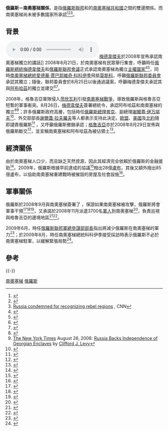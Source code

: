 {{noteTA
|T=zh-cn:俄罗斯－南奥塞梯关系;zh-tw:俄羅斯－南奧塞提亞關係;zh-hk:俄羅斯－南奧塞梯關係;
|G1=地名
}}
{{Infobox Bilateral relations|俄羅斯－南奧塞梯|South Ossetia|Russia|filetype=svg}}
'''俄羅斯－南奧塞梯關係'''，是指[[俄羅斯聯邦|俄羅斯聯邦]]和的[[南奧塞梯共和國|南奧塞梯共和國]]之間的雙邊關係。而南奧塞梯尚未被多數國家所承認<ref>{{Cite web |url=http://www.civil.ge/eng/article.php?id=15080 |title=Online Magazine - Civil Georgia |accessdate=2014-07-10 |archive-date=2007-10-08 |archive-url=https://web.archive.org/web/20071008122452/http://www.civil.ge/eng/article.php?id=15080 |dead-url=no }}</ref><ref>{{Cite web |url=http://www.crisisgroup.org/home/index.cfm?id=4887 |title=International Crisis Group - Georgia’s South Ossetia Conflict: Make Haste Slowl |accessdate=2014-07-10 |archive-date=2008-08-20 |archive-url=https://web.archive.org/web/20080820170805/http://www.crisisgroup.org/home/index.cfm?id=4887 |dead-url=no }}</ref><ref name="Russia condemned for recognizing rebel regions">[http://edition.cnn.com/2008/WORLD/europe/08/26/russia.vote.georgia/index.html Russia condemned for recognizing rebel regions] {{Wayback|url=http://edition.cnn.com/2008/WORLD/europe/08/26/russia.vote.georgia/index.html |date=20140723204321 }}, CNN</ref>。

== 背景 ==
[[File:Dmitry_Medvedev_address_on_26_August_2008_regarding_Abkhazia_&_South_Ossetia.ogg|缩略图]][[德米特里·阿纳托利耶维奇·梅德韦杰夫|梅德韋傑夫]]於2008年宣佈承認南奧塞梯獨立的講話]]
2008年8月21日，於南奧塞梯有民眾舉行集會，呼籲時任[[俄羅斯總統|俄羅斯總統]][[德米特里·阿纳托利耶维奇·梅德韦杰夫|梅德韋傑夫]]和[[俄羅斯聯邦會議|俄羅斯聯邦會議]]正式承認南奧塞梯為獨立[[主權國家|主權國家]]<ref name="appeal">{{cite news|title=Abkhazia, S.Ossetia send sovereignty appeals to Russia|location=[[苏呼米|苏呼米]]|publisher=[[RIA_Novosti|RIA Novosti]]|date=2008-08-21|url=http://en.rian.ru/world/20080821/116198014.html|accessdate=2008-09-09|archive-date=2013-05-12|archive-url=https://web.archive.org/web/20130512094210/http://en.rian.ru/world/20080821/116198014.html|dead-url=no}}</ref><ref>{{cite news|title=Abkhazia sends request to Russia for recognition|location=[[苏呼米|苏呼米]]|publisher=[[RIA_Novosti|RIA Novosti]]|date=2008-08-21|url=http://en.rian.ru/russia/20080821/116189365.html|accessdate=2008-09-09|archive-date=2013-05-12|archive-url=https://web.archive.org/web/20130512103949/http://en.rian.ru/russia/20080821/116189365.html|dead-url=no}}</ref>，同時[[南奧塞梯總統|南奧塞梯總統]][[愛德華·賈巴耶維奇·科科伊季|愛德華·賈巴耶維奇·科科伊季]]飛抵[[莫斯科|莫斯科]]，呼籲[[俄羅斯聯邦委員會|俄羅斯聯邦委員會]]承認其獨立；隨後，聯邦委員會於8月25日以後通過議案，呼籲梅德韋傑夫承認其與[[阿布哈茲|阿布哈茲]]的獨立並建交<ref name="fedcouncil">{{cite news|title=Russian upper house seeks independence for Georgian rebel regions|location=Moscow|publisher=RIA Novosti|date=2008-08-25|url=http://en.rian.ru/russia/20080825/116254039.html|accessdate=2008-09-09|archive-date=2013-05-12|archive-url=https://web.archive.org/web/20130512115026/http://en.rian.ru/russia/20080825/116254039.html|dead-url=no}}</ref><ref>{{cite news|title=Russia parliament asks president to recognise S.Ossetia, Abkhazia|location=[[Moscow|Moscow]]|publisher=[[RIA_Novosti|RIA Novosti]]|date=2008-08-25|url=http://en.rian.ru/russia/20080825/116264611.html|accessdate=2008-09-09|archive-date=2013-05-12|archive-url=https://web.archive.org/web/20130512110305/http://en.rian.ru/russia/20080825/116264611.html|dead-url=no}}</ref>。

2008年，格魯吉亞軍隊侵入[[茨欣瓦利|茨欣瓦利]]引發[[2008年南奧塞梯戰爭|南奧塞梯戰爭]]，導致俄羅斯與格魯吉亞短暫的軍事衝突。8月26日，[[德米特里·阿纳托利耶维奇·梅德韦杰夫|梅德韋傑夫]]簽署總統令，承認阿布哈茲和南奧塞梯的獨立<ref>{{cite news|title=Russia recognises Georgia's breakaway republics -2|location=[[Moscow|Moscow]]|publisher=[[RIA_Novosti|RIA Novosti]]|date=2008-08-26|url=http://en.rian.ru/russia/20080826/116291407.html|accessdate=2008-09-09|archive-date=2013-10-02|archive-url=https://web.archive.org/web/20131002145146/http://en.rian.ru/russia/20080826/116291407.html|dead-url=no}}</ref><ref>[[The_New_York_Times|The New York Times]] August 26, 2008: [http://www.nytimes.com/2008/08/27/world/europe/27russia.html?hp Russia Backs Independence of Georgian Enclaves] {{Wayback|url=http://www.nytimes.com/2008/08/27/world/europe/27russia.html?hp |date=20140606234955 }} by [[Clifford_J._Levy|Clifford J. Levy]]</ref>；許多俄羅斯政府高層，包括時任[[俄羅斯總理|俄羅斯總理]][[普京|普京]]、副總理[[謝爾蓋·伊万諾夫|謝爾蓋·伊万諾夫]]<ref>{{cite news|url=http://en.rian.ru/russia/20090208/120038987.html|title=Russia to stick to its decision on bases in S.Ossetia, Abkhazia|date=2009-02-08|publisher=[[RIA_Novosti|RIA Novosti]]|location=[[Munich|Munich]]|accessdate=2009-08-04|archive-date=2009-02-11|archive-url=https://web.archive.org/web/20090211172212/http://en.rian.ru/russia/20090208/120038987.html|dead-url=no}}</ref>、外交部部長[[謝爾蓋·拉夫羅夫|謝爾蓋·拉夫羅夫]]等人都表示支持此決定。[[歐盟|歐盟]]、[[美國|美國]]及[[北約|北約]]隨即譴責俄羅斯<ref name="rogozinnato">{{cite news|url=http://en.rian.ru/russia/20080827/116325556.html|title=Russia says recognition of S.Ossetia, Abkhazia irreversible|date=2008-08-27|publisher=[[RIA_Novosti|RIA Novosti]]|location=[[Brussels|Brussels]]|accessdate=2009-08-04|archive-date=2013-05-12|archive-url=https://web.archive.org/web/20130512104441/http://en.rian.ru/russia/20080827/116325556.html|dead-url=no}}</ref> ，又呼籲俄羅斯撤銷承認；[[格魯吉亞|格魯吉亞]]亦於2008年8月29日宣佈與俄羅斯斷交<ref>{{cite news|url=http://www.nytimes.com/2008/08/29/world/europe/29iht-georgia.3.15746317.html|title=Georgia breaks off relations with Russia|date=2008-08-29|location=[[Tbilisi|Tbilisi]]|publisher=[[The_New_York_Times|The New York Times]]|accessdate=2009-08-04|archive-date=2018-02-13|archive-url=https://web.archive.org/web/20180213135407/http://www.nytimes.com/2008/08/29/world/europe/29iht-georgia.3.15746317.html|dead-url=no}}</ref>，並宣稱南奧塞梯和阿布哈茲為被佔領土<ref name="sarkozypraise">{{cite news|url=http://en.rian.ru/world/20090808/155760058.html|title=Medvedev praises Sarkozy's role in S. Ossetia ceasefire|date=2009-08-08|publisher=[[RIA_Novosti|RIA Novosti]]|location=[[Moscow|Moscow]]|accessdate=2009-08-09|archive-date=2009-08-12|archive-url=https://web.archive.org/web/20090812041552/http://en.rian.ru/world/20090808/155760058.html|dead-url=no}}</ref>。

== 經濟關係 ==
由於南奧塞梯人口少，而且缺乏天然資源，因此其經濟完全依賴於俄羅斯的金融援助<ref name="russiaglobal">{{cite news|url=http://eng.globalaffairs.ru/numbers/26/1266.html|title=A Testing Ground for Modernization and a Showcase of Success|last=Delyagin|first=Mikhail|date=2009-03-08|publisher=Russia in Global Affairs|accessdate=2009-08-05|archive-url=https://web.archive.org/web/20090814072108/http://eng.globalaffairs.ru/numbers/26/1266.html|archive-date=2009-08-14|dead-url=yes}}</ref>。2009年，俄羅斯根據早前達成的協議<ref>{{cite news|url=http://www.regnum.ru/english/1131963.html|title=Russian government will conclude an agreement on financial aid with Abkhazia and South Ossetia|date=2009-03-02|publisher=REGNUM News Agency|accessdate=2009-08-05|deadurl=yes|archiveurl=https://web.archive.org/web/20090718114729/http://www.regnum.ru/english/1131963.html|archivedate=2009-07-18}}</ref>撥出28億[[盧布|盧布]]，其後又額外撥出85億盧布，以協助南奧塞梯重建戰時被摧毀的房屋及社會設施<ref>{{cite news|url=http://en.rian.ru/russia/20090317/120599992.html|title=Russia signs financial aid deals with Abkhazia, South Ossetia-2|date=2009-03-17|location=[[Moscow|Moscow]]|publisher=[[RIA_Novosti|RIA Novosti]]|accessdate=2009-08-04|archive-date=2012-10-12|archive-url=https://web.archive.org/web/20121012191325/http://en.rian.ru/russia/20090317/120599992.html|dead-url=no}}</ref>。

== 軍事關係 ==
俄羅斯於2008年9月與南奧塞梯簽署了{{link-en|友誼、合作和互助協定|Agreement of Friendship, Cooperation, and Mutual Assistance}} ，保證如果南奧塞梯被攻擊，俄羅斯將會軍事干預<ref name="kremlintreaty">{{cite news|url=http://www.kremlin.ru/eng/speeches/2008/09/17/1948_type82912type82914type82915_206565.shtml|title=Statements following Signing of the Treaties on Friendship, Cooperation and Mutual Assistance with the Republics of Abkhazia and South Ossetia|date=2008-09-17|publisher=[[Presidential_Press_and_Information_Office|Presidential Press and Information Office]]|location=[[Moscow_Kremlin|The Kremlin]], [[Moscow|Moscow]]|accessdate=2009-08-04|deadurl=yes|archiveurl=https://archive.is/20130417100306/http://www.kremlin.ru/eng/speeches/2008/09/17/1948_type82912type82914type82915_206565.shtml|archivedate=2013-04-17}}</ref><ref name="nytimestreaty">{{cite news|url=http://www.nytimes.com/2008/09/17/world/europe/17iht-georgia.4.16247629.html|title=Russia signs pacts committing itself to defense of South Ossetia and Abkhazia|date=2008-09-17|location=[[Moscow|Moscow]]|publisher=[[The_New_York_Times|The New York Times]]|accessdate=2009-08-04|archive-date=2019-06-28|archive-url=https://web.archive.org/web/20190628192627/https://www.nytimes.com/2008/09/17/world/europe/17iht-georgia.4.16247629.html}}</ref><ref name="riantreaty">{{cite news|url=http://en.rian.ru/world/20090120/119713656.html|title=Russia-S.Ossetia friendship treaty comes into force|date=2009-01-20|location=[[Moscow|Moscow]]|publisher=[[RIA_Novosti|RIA Novosti]]|accessdate=2009-08-04|archive-date=2009-02-10|archive-url=https://web.archive.org/web/20090210234758/http://en.rian.ru/world/20090120/119713656.html|dead-url=no}}</ref>，又承諾於2008年11月派遣3700名[[軍人|軍人]]到南奧塞梯<ref>{{cite news|url=http://en.rian.ru/russia/20081119/118400373.html|title=Russia fully staffs bases in Abkhazia, S.Ossetia|date=2008-11-19|publisher=RIA Novosti|location=Moscow|accessdate=2009-08-05|archive-date=2013-05-01|archive-url=https://web.archive.org/web/20130501113517/http://en.rian.ru/russia/20081119/118400373.html|dead-url=no}}</ref>，負責巡視與格魯吉亞的邊境地區<ref name="xinhuaborder">{{cite news|url=http://news.xinhuanet.com/english/2009-05/02/content_11301165.htm|title=S Ossetia confirms Russia monitoring its border with Georgia|date=2009-05-02|publisher=Xinhua News Agency|location=Moscow|accessdate=2009-08-08|archive-date=2009-05-05|archive-url=https://web.archive.org/web/20090505130157/http://news.xinhuanet.com/english/2009-05/02/content_11301165.htm|dead-url=no}}</ref><ref>{{cite news|url=http://en.rian.ru/russia/20090502/121414333.html|title=Russian guards take up duties on Abkhaz, S. Ossetia borders|date=2009-05-02|publisher=RIA Novosti|location=Rostov-on-Don|accessdate=2009-08-08|archive-date=2009-05-05|archive-url=https://web.archive.org/web/20090505073543/http://en.rian.ru/russia/20090502/121414333.html|dead-url=no}}</ref>。

2009年6月，時任[[俄羅斯聯邦軍總參謀部部長|俄羅斯聯邦軍總參謀部部長]]{{link-en|尼古拉·馬卡羅夫|Nikolay Yegorovich Makarov}}指出將減少俄羅斯在南奧塞梯的軍力<ref>{{cite news|url=http://en.rian.ru/world/20090617/155274434.html|title=Russia to cut troops in Abkhazia, S.Ossetia — General Staff|date=2009-06-17|location=[[Le_Bourget|Le Bourget]], [[Paris|Paris]]|publisher=[[RIA_Novosti|RIA Novosti]]|accessdate=2009-08-05|archive-date=2009-06-20|archive-url=https://web.archive.org/web/20090620013351/http://en.rian.ru/world/20090617/155274434.html|dead-url=no}}</ref>；於2009年8月，時任南奧塞梯總統科科伊季接受採訪時表示俄羅斯不必於南奧塞梯駐軍，以緩解緊張局勢<ref name="kokoityrian">{{cite news|url=http://en.rian.ru/analysis/20090803/155710016.html|title=Eduard Kokoity: I rule out a new Georgian aggression|date=2009-08-03|publisher=[[RIA_Novosti|RIA Novosti]]|accessdate=2009-08-05|archive-date=2012-10-12|archive-url=https://web.archive.org/web/20121012190619/http://en.rian.ru/analysis/20090803/155710016.html|dead-url=no}}</ref>。

== 參考 ==
{{Reflist}}

{{-}}
{{俄羅斯外交}}
{{南奧塞梯外交}}
[[Category:俄羅斯雙邊關係|南奧塞梯]]
[[Category:南奧塞梯雙邊關係|俄羅斯]]
